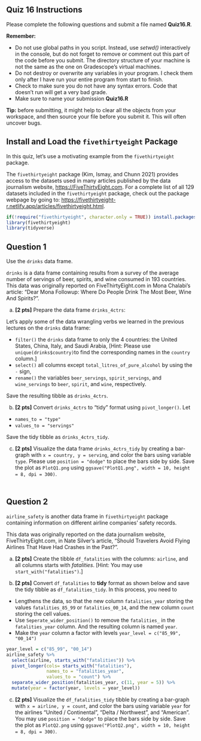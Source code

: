 
## Quiz 16 Instructions

Please complete the following questions and submit a file named **Quiz16.R**.

**Remember:**

<!-- -   Do not rename external data files or edit them in any way. In other words, don't modify *data.csv*. Your code won't work properly on my version of that data set, if you do. -->

-   Do not use global paths in you script. Instead, use *setwd()* interactively in the console, but do not forget to remove or comment out this part of the code before you submit. The directory structure of your machine is not the same as the one on Gradescope's virtual machines.
-   Do not destroy or overwrite any variables in your program. I check them only after I have run your entire program from start to finish.
-   Check to make sure you do not have any syntax errors. Code that doesn't run will get a very bad grade.
-   Make sure to name your submission **Quiz16.R**

**Tip:** before submitting, it might help to clear all the objects from your workspace, and then source your file before you submit it. This will often uncover bugs.

## Install and Load the `fivethirtyeight` Package

In this quiz, let’s use a motivating example from the `fivethirtyeight` package.

The `fivethirtyeight` package (Kim, Ismay, and Chunn 2021) provides access to the datasets used in many articles published by the data journalism website, <https://FiveThirtyEight.com>. For a complete list of all 129 datasets included in the `fivethirtyeight` package, check out the package webpage by going to: <https://fivethirtyeight-r.netlify.app/articles/fivethirtyeight.html>.

```r
if(!require("fivethirtyeight", character.only = TRUE)) install.packages("fivethirtyeight")
library(fivethirtyeight)
library(tidyverse)
```

## Question 1

Use the `drinks` data frame.

`drinks` is a data frame containing results from a survey of the average number of servings of beer, spirits, and wine consumed in 193 countries. This data was originally reported on FiveThirtyEight.com in Mona Chalabi’s article: “Dear Mona Followup: Where Do People Drink The Most Beer, Wine And Spirits?”.

(a) **\[2 pts\]** Prepare the data frame `drinks_4ctrs`:

Let’s apply some of the data wrangling verbs we learned in the previous lectures on the `drinks` data frame:

-   `filter()` the `drinks` data frame to only the 4 countries: the United States, China, Italy, and Saudi Arabia, [Hint: Please use `unique(drinks$country)`to find the corresponding names in the `country` column.]
-   `select()` all columns except `total_litres_of_pure_alcohol` by using the `-` sign,
-   `rename()` the variables `beer_servings`, `spirit_servings`, and `wine_servings` to `beer`, `spirit`, and `wine`, respectively.

Save the resulting tibble as `drinks_4ctrs`.

(b) **\[2 pts\]** Convert `drinks_4ctrs` to "tidy" format using `pivot_longer()`. Let

-   `names_to = "type"`
-   `values_to = "servings"`

Save the tidy tibble as `drinks_4ctrs_tidy`.

(c) **\[2 pts\]** Visualize the data frame `drinks_4ctrs_tidy` by creating a bar-graph with `x = country, y = serving`, and color the bars using variable `type`. Please use `position = "dodge"` to place the bars side by side. Save the plot as `PlotQ1.png` using `ggsave("PlotQ1.png", width = 10, height = 8, dpi = 300)`.

::: {style="height:10px;"}
:::

## Question 2

`airline_safety` is another data frame in `fivethirtyeight` package containing information on different airline companies’ safety records.

This data was originally reported on the data journalism website, FiveThirtyEight.com, in Nate Silver’s article, “Should Travelers Avoid Flying Airlines That Have Had Crashes in the Past?”.

(a) **\[2 pts\]** Create the tibble `df_fatalities` with the columns: `airline`, and all columns starts with *fatalities*. \[Hint: You may use `start_with("fatalities")`.\]

(b) **\[2 pts\]** Convert `df_fatalities` to **tidy** format as shown below and save the tidy tibble as `df_fatalities_tidy`. In this process, you need to

-   Lengthens the data, so that the new column `fatalities_year` storing the values `fatalities_85_99` or `fatalities_00_14`, and the new column `count` storing the cell values.
-   Use `Seperate_wider_position()` to remove the `fatalities_` in the `fatalities_year` column. And the resulting column is named `year`.
-   Make the `year` column a factor with levels `year_level = c("85_99", "00_14")`

```r
year_level = c("85_99", "00_14")
airline_safety %>% 
  select(airline, starts_with("fatalities")) %>% 
  pivot_longer(cols= starts_with("fatalities"), 
               names_to = "fatalities_year",
               values_to = "count") %>% 
  separate_wider_position(fatalities_year, c(11, year = 5)) %>% 
  mutate(year = factor(year, levels = year_level))
```

(c) **\[2 pts\]** Visualize the `df_fatalities_tidy` tibble by creating a bar-graph with `x = airline, y = count`, and color the bars using variable `year` for the airlines "United / Continental", "Delta / Northwest", and "American". You may use `position = "dodge"` to place the bars side by side. Save the plot as `PlotQ2.png` using `ggsave("PlotQ2.png", width = 10, height = 8, dpi = 300)`.
